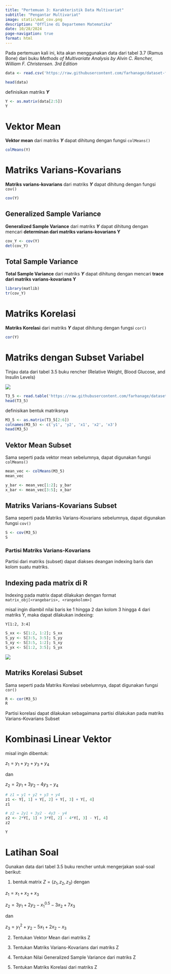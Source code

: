 ---
title: "Pertemuan 3: Karakteristik Data Multivariat"
subtitle: "Pengantar Multivariat"
image: static\mat_cov.png
description: "Offline di Departemen Matematika"
date: 10/28/2024
page-navigation: true
format: html
---

Pada pertemuan kali ini, kita akan menggunakan data dari tabel 3.7 (Ramus Bone) dari buku *Methods of Multivariate Analysis by Alvin C. Rencher, William F. Christensen. 3rd Edition*

```{r}
data <- read.csv('https://raw.githubusercontent.com/farhanage/dataset-for-study/refs/heads/main/Analisis%20Multivariat/Tabel%203.7%20(Ramus%20Bone%20Length%20at%20Four%20Ages%20).csv', sep=';')

head(data)
```

definisikan matriks ***Y***

```{r}
Y <- as.matrix(data[2:5])
Y
```

# Vektor Mean

**Vektor mean** dari matriks ***Y*** dapat dihitung dengan fungsi `colMeans()`

```{r}
colMeans(Y)
```

# Matriks Varians-Kovarians

**Matriks varians-kovarians** dari matriks ***Y*** dapat dihitung dengan fungsi `cov()`

```{r}
cov(Y)
```

## Generalized Sample Variance

**Generalized Sample Variance** dari matriks ***Y*** dapat dihitung dengan mencari **determinan dari matriks varians-kovarians Y**

```{r}
cov_Y <- cov(Y)
det(cov_Y)
```

## Total Sample Variance

**Total Sample Variance** dari matriks ***Y*** dapat dihitung dengan mencari **trace dari matriks varians-kovarians Y**

```{r}
library(matlib)
tr(cov_Y)
```

# Matriks Korelasi

**Matriks Korelasi** dari matriks ***Y*** dapat dihitung dengan fungsi `cor()`

```{r}
cor(Y)
```

# Matriks dengan Subset Variabel

Tinjau data dari tabel 3.5 buku rencher (Relative Weight, Blood Glucose, and Insulin Levels)

![](static\t3_5.png)

```{r}
T3_5 <- read.table('https://raw.githubusercontent.com/farhanage/dataset-for-study/refs/heads/main/Analisis%20Multivariat/T3_5_DIABETES.DAT')
head(T3_5)
```

definisikan bentuk matriksnya

```{r}
M3_5 <- as.matrix(T3_5[2:6])
colnames(M3_5) <- c('y1', 'y2', 'x1', 'x2', 'x3')
head(M3_5)
```

## Vektor Mean Subset

Sama seperti pada vektor mean sebelumnya, dapat digunakan fungsi `colMeans()`

```{r}
mean_vec <- colMeans(M3_5)
mean_vec
```

```{r}
y_bar <- mean_vec[1:2]; y_bar
x_bar <- mean_vec[3:5]; x_bar
```

## Matriks Varians-Kovarians Subset

Sama seperti pada Matriks Varians-Kovarians sebelumnya, dapat digunakan fungsi `cov()`

```{r}
S <- cov(M3_5)
S
```

### Partisi Matriks Varians-Kovarians

Partisi dari matriks (subset) dapat diakses deangan indexing baris dan kolom suatu matriks.

::: {.callout-note}
## Indexing pada matrix di R 

Indexing pada matrix dapat dilakukan dengan format `matrix_obj[<rangebaris>, <rangekolom>]`

misal ingin diambil nilai baris ke 1 hingga 2 dan kolom 3 hingga 4 dari matriks Y, maka dapat dilakukan indexing:

`Y[1:2, 3:4]`

:::

```{r}
S_xx <- S[1:2, 1:2]; S_xx
S_yy <- S[3:5, 3:5]; S_yy
S_xy <- S[3:5, 1:2]; S_xy
S_yx <- S[1:2, 3:5]; S_yx
```

![](static\mat_cov.png)

## Matriks Korelasi Subset

Sama seperti pada Matriks Korelasi sebelumnya, dapat digunakan fungsi `cor()`

```{r}
R <- cor(M3_5)
R
```

Partisi korelasi dapat dilakukan sebagaimana partisi dilakukan pada matriks Varians-Kovarians Subset

# Kombinasi Linear Vektor

misal ingin dibentuk:

$z_1 = y_1 + y_2 + y_3 + y_4$

dan

$z_2 = 2y_1 + 3y_2 - 4y_3 - y_4$

```{r}
# z1 = y1 + y2 + y3 + y4
z1 <- Y[, 1] + Y[, 2] + Y[, 3] + Y[, 4]
z1

# z2 = 2y1 + 3y2 - 4y3 - y4
z2 <- 2*Y[, 1] + 3*Y[, 2] - 4*Y[, 3] - Y[, 4]
z2

Y
```


# Latihan Soal

Gunakan data dari tabel 3.5 buku rencher untuk mengerjakan soal-soal berikut:

1. bentuk matrix $Z = (z_1, z_2, z_3)$ dengan

$z_1 = x_1 + x_2 + x_3$

$z_2 = 3y_1 + 2y_2 - x_1^{0.5} - 3x_2 + 7x_3$

dan

$z_3 = y_1^2 + y_2 - 5x_1 + 2x_2 - x_3$

2. Tentukan Vektor Mean dari matriks Z

3. Tentukan Matriks Varians-Kovarians dari matriks Z

4. Tentukan Nilai Generalized Sample Variance dari matriks Z

5. Tentukan Matriks Korelasi dari matriks Z




